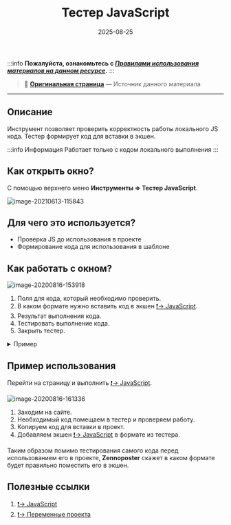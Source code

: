﻿---
sidebar_position: 5
title: "Тестер JavaScript"
description: ""
date: "2025-08-25"
converted: true
originalFile: "Тестер JavaScript.txt"
targetUrl: "https://zennolab.atlassian.net/wiki/spaces/RU/pages/534086128/JavaScript"
---
:::info **Пожалуйста, ознакомьтесь с [*Правилами использования материалов на данном ресурсе*](../Disclaimer).**
:::

> 🔗 **[Оригинальная страница](https://zennolab.atlassian.net/wiki/spaces/RU/pages/534086128/JavaScript)** — Источник данного материала

_______________________________________________  
## Описание

Инструмент позволяет проверить корректность работы локального JS кода. Тестер формирует код для вставки в экшен.

:::info Информация
Работает только с кодом локального выполнения
:::

  

## Как открыть окно?

С помощью верхнего меню **Инструменты =&gt; Тестер JavaScript**.

![image-20210613-115843](./assets/Тестер_JavaScript/Тестер_JavaScript_pic1.png)



  

## Для чего это используется?

- Проверка JS до использования в проекте
- Формирование кода для использования в шаблоне

  

## Как работать с окном?

![image-20200816-153918](./assets/Тестер_JavaScript/Тестер_JavaScript_pic2.png)



1. Поля для кода, который необходимо проверить.
2. В каком формате нужно вставить код в экшен [❗→ JavaScript](https://zennolab.atlassian.net/wiki/spaces/RU/pages/489259137/JavaScript "https://zennolab.atlassian.net/wiki/spaces/RU/pages/489259137/JavaScript").
3. Результат выполнения кода.
4. Тестировать выполнение кода.
5. Закрыть тестер.

<details>
<summary>Пример</summary>

Нужно провести математические вычисление при помощи JS с использованием переменных.

Экшен [❗→ JavaScript](https://zennolab.atlassian.net/wiki/spaces/RU/pages/489259137/JavaScript "https://zennolab.atlassian.net/wiki/spaces/RU/pages/489259137/JavaScript") и переменные.

![image-20200816-160835](./assets/Тестер_JavaScript/Тестер_JavaScript_pic3.png)



Перед использованием в проекте запустим тестер и проверим правильность написания кода и выполнение.

![image-20200816-161811](./assets/Тестер_JavaScript/Тестер_JavaScript_pic4.png)



Тестер показал, что мы составили код верно - просто заменим статичные значения переменными и добавим в экшен [❗→ JavaScript](https://zennolab.atlassian.net/wiki/spaces/RU/pages/489259137/JavaScript "https://zennolab.atlassian.net/wiki/spaces/RU/pages/489259137/JavaScript").

![image-20200816-161216](./assets/Тестер_JavaScript/Тестер_JavaScript_pic5.png)



</details>
  

## Пример использования

Перейти на страницу и выполнить [❗→ JavaScript](https://zennolab.atlassian.net/wiki/spaces/RU/pages/489259137/JavaScript "https://zennolab.atlassian.net/wiki/spaces/RU/pages/489259137/JavaScript").

![image-20200816-161336](./assets/Тестер_JavaScript/Тестер_JavaScript_pic6.png)



1. Заходим на сайте.
2. Необходимый код помещаем в тестер и проверяем работу.
3. Копируем код для вставки в проект.
4. Добавляем экшен [❗→ JavaScript](https://zennolab.atlassian.net/wiki/spaces/RU/pages/489259137/JavaScript "https://zennolab.atlassian.net/wiki/spaces/RU/pages/489259137/JavaScript") в формате из тестера.

Таким образом помимо тестирования самого кода перед использованием его в проекте, **Zennoposter** скажет в каком формате будет правильно поместить его в экшен.

  

## Полезные ссылки

1. [❗→ JavaScript](https://zennolab.atlassian.net/wiki/spaces/RU/pages/489259137/JavaScript "https://zennolab.atlassian.net/wiki/spaces/RU/pages/489259137/JavaScript")
2. [❗→ Переменные проекта](https://zennolab.atlassian.net/wiki/spaces/RU/pages/735608872 "https://zennolab.atlassian.net/wiki/spaces/RU/pages/735608872")